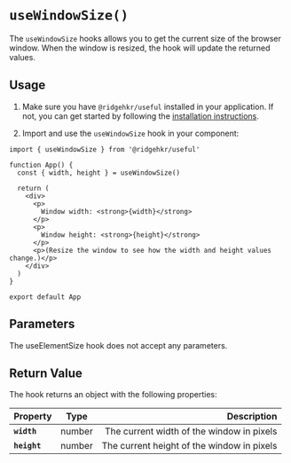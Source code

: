# `useWindowSize()`

The `useWindowSize` hooks allows you to get the current size of the browser window. When the window is resized, the hook will update the returned values.

## Usage

1. Make sure you have `@ridgehkr/useful` installed in your application. If not, you can get started by following the [installation instructions](/#getting-started).

2. Import and use the `useWindowSize` hook in your component:

```tsx
import { useWindowSize } from '@ridgehkr/useful'

function App() {
  const { width, height } = useWindowSize()

  return (
    <div>
      <p>
        Window width: <strong>{width}</strong>
      </p>
      <p>
        Window height: <strong>{height}</strong>
      </p>
      <p>(Resize the window to see how the width and height values change.)</p>
    </div>
  )
}

export default App
```

## Parameters

The useElementSize hook does not accept any parameters.

## Return Value

The hook returns an object with the following properties:

| Property     |  Type  |                                Description |
| :----------- | :----: | -----------------------------------------: |
| **`width`**  | number |  The current width of the window in pixels |
| **`height`** | number | The current height of the window in pixels |
